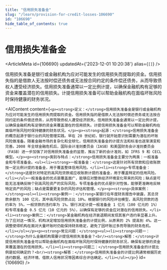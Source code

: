 ```yaml
---
title: "信用损失准备金"
slug: "/learn/provision-for-credit-losses-106690"
id: "106690"
hide_table_of_contents: true
---
```



# 信用损失准备金

<ArticleMeta id={106690} updatedAt={'2023-12-01 10:20:38'} alias={`[]`} />
<div className='border-solid border-b border-t-0 my-4 border-[var(--ifm-color-gray-300)]' />

信用损失准备是银行或金融机构为应对可能发生的信用损失而提取的资金。信用损失指的是借款人无法按时偿还债务或无法按合同约定的条件偿还债务，从而导致债权人遭受经济损失。信用损失准备通常以一定比例计提，以确保金融机构有足够的资金来覆盖潜在的信用损失。计提信用损失准备可以帮助金融机构在面临坏账风险时保持健康的财务状况。

<AIContent content={`<p><strong>定义：</strong>信用损失准备金是银行或金融机构为应对可能发生的信用损失而提取的资金。信用损失指的是借款人无法按时偿还债务或无法按合同约定的条件偿还债务，从而导致债权人遭受经济损失。信用损失准备金通常以一定比例计提，以确保金融机构有足够的资金来覆盖潜在的信用损失。计提信用损失准备金可以帮助金融机构在面临坏账风险时保持健康的财务状况。</p><p><strong>起源：</strong>信用损失准备金的概念起源于银行业的风险管理实践。早在 20 世纪初，银行就开始意识到需要为潜在的坏账风险做准备。随着金融市场的复杂化和全球化，信用损失准备金的计提方法和标准也逐渐演变和完善。2008 年全球金融危机后，国际会计准则委员会（IASB）和美国财务会计准则委员会（FASB）进一步加强了对信用损失准备金的监管，推出了新的会计准则，如 IFRS 9 和 CECL 模型。</p><p><strong>类别与特点：</strong>信用损失准备金主要分为两类：一般准备金和专项准备金。<ul><li><strong>一般准备金：</strong>这是针对所有贷款和应收账款按一定比例计提的准备金，用于覆盖整体信用风险。</li><li><strong>专项准备金：</strong>这是针对特定的高风险贷款或应收账款计提的准备金，用于覆盖特定的信用风险。</li></ul>一般准备金的优点是覆盖面广，能够应对整体经济环境变化带来的风险；缺点是可能无法准确反映个别高风险资产的实际风险。专项准备金的优点是针对性强，能够更准确地反映特定资产的风险；缺点是需要更复杂的风险评估和管理。</p><p><strong>具体案例：</strong><ol><li><strong>案例一：</strong>某银行在年度财务报告中披露，其总贷款余额为 100 亿元，其中高风险贷款占比 10%。根据银行的风险评估模型，高风险贷款的违约率为 5%，一般贷款的违约率为 1%。银行决定计提一般准备金 1 亿元（100 亿元的 1%）和专项准备金 0.5 亿元（10 亿元的 5%），以确保有足够的资金应对潜在的信用损失。</li><li><strong>案例二：</strong>某金融机构在经济衰退期间发现其客户违约率显著上升。为了应对这一情况，机构决定增加信用损失准备金的计提比例，从原来的 2% 提高到 4%。这一调整使得机构在面对大量坏账时仍能保持财务稳定，避免了因坏账过多而导致的财务危机。</li></ol></p><p><strong>常见问题：</strong><ul><li><strong>问题一：</strong>为什么金融机构需要计提信用损失准备金？<br/><strong>解答：</strong>计提信用损失准备金可以帮助金融机构在面临坏账风险时保持健康的财务状况，确保有足够的资金来覆盖潜在的信用损失。</li><li><strong>问题二：</strong>信用损失准备金的计提比例是如何确定的？<br/><strong>解答：</strong>信用损失准备金的计提比例通常根据历史违约数据、经济环境、借款人信用状况等因素综合评估确定。</li></ul></p>`} id={106690} />
